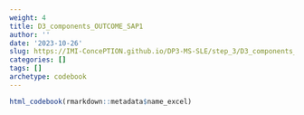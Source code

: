 ```yaml
---
weight: 4
title: D3_components_OUTCOME_SAP1
author: ''
date: '2023-10-26'
slug: https://IMI-ConcePTION.github.io/DP3-MS-SLE/step_3/D3_components_OUTCOME_SAP1
categories: []
tags: []
archetype: codebook
---
```


```r
html_codebook(rmarkdown::metadata$name_excel)
```
